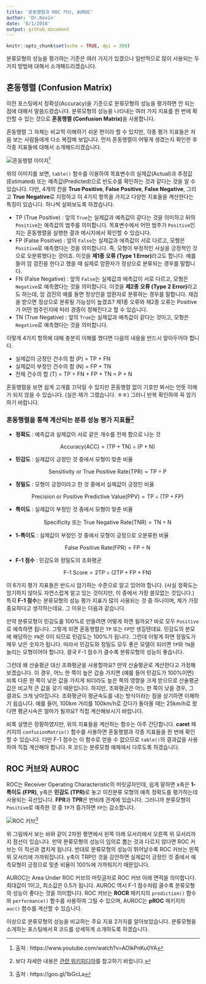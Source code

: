 ```yaml
---
title: '혼동행렬과 ROC 커브, AUROC'
author: 'Dr.Kevin'
date: '6/1/2018'
output: github_document
---
```


```r
knitr::opts_chunk$set(echo = TRUE, dpi = 300)
```

분류모형의 성능을 평가하는 기준은 여러 가지가 있겠으나 일반적으로 많이 사용되는 두 가지 방법에 대해서 소개해드리겠습니다. 

## **혼동행렬 (Confusion Matrix)**

이전 포스팅에서 정확성(Accuracy)을 기준으로 분류모형의 성능을 평가하면 안 되는 점에 대해서 말씀드렸습니다. 분류모형의 성능을 나타내는 여러 가지 지표를 한 번에 확인할 수 있는 것으로 **혼동행렬 (Confusion Matrix)**을 사용합니다. 

혼동행렬 그 자체는 비교적 이해하기 쉬운 편이라 할 수 있지만, 각종 평가 지표들은 처음 보는 사람들에게 다소 복잡해 보입니다. 먼저 혼동행렬이 어떻게 생겼는지 확인한 후 각종 지표들에 대해서 소개해드리겠습니다. 

![혼동행렬 이미지](https://i.ytimg.com/vi/AOIkPnKu0YA/maxresdefault.jpg)^[출처 : https://www.youtube.com/watch?v=AOIkPnKu0YA]

위의 이미지를 보면, `table()` 함수를 이용하여 목표변수의 실제값(Actual)과 추정값(Estimated) 또는 예측값(Predicted)으로 빈도수를 확인하는 것과 같다는 것을 알 수 있습니다. 다만, 4개의 칸을 **True Positive**, **False Positive**, **False Negative**, 그리고 **True Negative**로 지정하고 이 4가지 항목을 가지고 다양한 지표들을 계산한다는 특징이 있습니다. 하나씩 살펴보도록 하겠습니다.  

  - TP (True Positive) : 앞의 `True`는 실제값과 예측값이 같다는 것을 의미하고 뒤의 `Positive`는 예측값의 범주를 의미합니다. 목표변수에서 어떤 범주가 `Positive`인지는 혼동행렬을 실행한 결과 메시지에서 확인할 수 있습니다.  
  - FP (False Positive) : 앞의 `False`는 실제값과 에측값이 서로 다르고, 모형은 `Positive`로 예측했다는 것을 의미합니다. 즉, 모형이 부정적인 사실을 긍정적인 것으로 오분류했다는 것이죠. 이것을 **제1종 오류 (Type 1 Error)**라고도 합니다. 예를 들어 암 검진을 한다고 했을 때 실제로 암환자가 정상으로 분류되는 경우를 말합니다.  
  - FN (False Negative) : 앞의 `False`는 실제값과 에측값이 서로 다르고, 모형은 `Negative`로 예측했다는 것을 의미합니다. 이것을 **제2종 오류 (Type 2 Error)**라고도 하는데, 암 검진의 예를 들면 정상인을 암환자로 분류하는 경우를 말합니다. 재검을 받으면 정상으로 분류될 가능성이 높겠죠? 제1종 오류와 제2종 오류는 Positive가 어떤 범주인지에 따라 경중이 정해진다고 할 수 있습니다.  
  - TN (True Negative) : 앞의 `True`는 실제값과 예측값이 같다는 것이고, 모형은 `Negative`로 예측했다는 것을 의미합니다.  

이렇게 4가지 항목에 대해 충분히 이해를 했다면 다음의 내용을 반드시 알아두어야 합니다.  

  - 실제값이 긍정인 건수의 합 (P) = TP + FN  
  - 실제값이 부정인 건수의 합 (N) = FP + TN  
  - 전체 건수의 합 (T) = TP + FN + FP + TN = P + N  

혼동행렬을 보면 쉽게 고개를 끄덕일 수 있지만 혼동행렬 없이 기호만 봐서는 언뜻 이해가 되지 않을 수 있습니다. (실은 제가 그랬습니다. ㅎㅎ) 그러니 반복 확인하여 꼭 암기하기 바랍니다. 

### 혼동행렬을 통해 계산되는 분류 성능 평가 지표들^[보다 자세한 내용은 [관련 위키피디아](https://goo.gl/YDJZaY)를 참고하기 바랍니다.] 

  - **정확도** : 예측값과 실제값이 서로 같은 개수를 전체 합으로 나눈 것  
  
    $$ \text {Accuracy(ACC)} = (\text {TP} + \text {TN}) \div (\text {P} + \text {N}) $$
    
  - **민감도** : 실제값이 긍정인 것 중에서 모형이 맞춘 비율  
  
    $$ \text {Sensitivity or True Positive Rate(TPR)} = \text {TP} \div \text {P} $$
  
  - **정밀도** : 모형이 긍정이라고 한 것 중에서 실제값이 긍정인 비율  
  
    $$ \text {Precision or Positive Predictive Value(PPV)} = \text {TP} \div (\text {TP} + \text {FP}) $$ 
  
  - **특이도** : 실제값이 부정인 것 중에서 모형이 맞춘 비율  
  
    $$ \text {Specificity 또는 True Negative Rate(TNR)} = \text {TN} \div \text {N} $$
  
  - **1-특이도** : 실제값이 부정인 것 중에서 모형이 긍정으로 오분류한 비율  
  
    $$ \text {False Positive Rate(FPR)} = \text {FP} \div \text {N} $$

  - **F-1 점수** : 민감도와 정밀도의 조화평균  
  
    $$ \text {F-1 Score} = 2 \text {TP} \div (2\text {TP} + \text {FP} + \text {FN}) $$

이 6가지 평가 지표들은 반드시 암기하는 수준으로 알고 있어야 합니다. (사실 정확도는 암기하지 않아도 자연스럽게 알고 있는 것이지만, 이 중에서 가장 쓸모없는 것입니다.) 특히 **F-1 점수**는 분류모형의 성능 평가 지표가 많이 사용되는 것 중 하나이며, 제가 가장 중요하다고 생각하는데요. 그 이유는 다음과 같습니다. 

만약 분류모형이 민감도를 100%로 만들려면 어떻게 하면 될까요? 바로 모두 `Positive`로 예측하면 됩니다. 그렇게 되면 혼동행렬은 `TP` 또는 `FP`만 생길텐데요. 민감도의 분모에 해당하는 `FN`은 0이 되므로 민감도는 100%가 됩니다. 그런데 이렇게 하면 정밀도가 매우 낮은 숫자가 됩니다. 따라서 민감도와 정밀도 모두 좋은 모델이 되러면 `TP`와 `TN`을 늘리는 모형이어야 합니다. 결국 F-1 점수가 클수록 분류모형의 성능이 좋습니다.

그런데 왜 산술평균 대신 조화평균을 사용할까요? 만약 산술평균로 계산한다고 가정해보겠습니다. 이 경우, 어느 한 쪽이 높은 갑슬 가지면 (예를 들어 민감도가 100%이면) 비록 다른 한 쪽이 낮은 값을 가지게 되더라도 높은 쪽의 영향을 크게 받으므로 산술평균값은 비교적 큰 값을 갖기 때문입니다. 하지만, 조화평균은 어느 한 쪽이 낮을 경우, 그 결과도 크게 낮아집니다. 조화평균이 평균속도를 내는 방식이라는 점을 상기하면 이해하기 쉽습니다. 예를 들어, 100km 거리를 100km/h로 갔다가 돌아올 때는 25km/h로 왔다면 평균시속은 얼마가 될까요? 직접 계산해보시기 바랍니다.

비록 설명은 장황하였지만, 위의 지표들을 계산하는 함수는 아주 간단합니다. **caret** 패키지의 `confusionMatrix()` 함수를 사용하면 혼동행렬과 각종 지표들을 한 번에 확인할 수 있습니다. 다만 F-1 점수는 이 함수로 얻을 수 없으므로 `table()`의 결과값을 사용하여 직접 계산해야 합니다. R 코드는 분류모형 예제에서 다루도록 하겠습니다. 

## **ROC 커브와 AUROC** 

ROC는 Receiver Operating Characteristic의 머릿글자인데, 쉽게 말하면 x축은 **1-특이도 (FPR)**, y축은 **민감도 (TPR)**로 놓고 이진분류 모형의 예측 정확도를 평가하는데 사용되는 곡선입니다. **FPR**과 **TPR**은 반비례 관계에 있습니다. 그러니까 분류모형이 `Positive`로 예측한 것 중 `TP`가 증가하면 `FP`는 감소합니다. 

![ROC 커브](https://i.stack.imgur.com/PRfzr.png)^[출처 : https://goo.gl/1bGcLa]

위 그림에서 보는 바와 같이 2차원 평면에서 왼쪽 아래 모서리에서 오른쪽 위 모서리까지 점선이 있습니다. 만약 분류모형의 성능이 임의로 뽑는 것과 다르지 않다면 ROC 커브는 이 직선과 겹치게 됩니다. 반대로 분류모형의 성능이 뛰어날수록 ROC 커브는 왼쪽 위 모서리에 가까워집니다. y축이 TRP인 것을 감안하면 실제값이 긍정인 것 중에서 예측모형이 긍정으로 맞춘 비율이 100%에 가까워지기 때문입니다. 

AUROC는 Area Under ROC 커브의 머릿글자로 ROC 커브 아래 면적을 의미합니다. 최대값이 1이고, 최소값은 0.5가 됩니다. AUROC 역시 F-1 점수처럼 클수록 분류모형의 성능이 좋다는 것을 의미합니다. ROC 커브는 **ROCR** 패키지의 `prediction()` 함수와 `performance()` 함수를 사용하여 그릴 수 있으며, AUROC는 **pROC** 패키지의 `auc()` 함수를 계산할 수 있습니다. 

이상으로 분류모형의 성능을 비교하는 주요 지표 2가지를 알아보았습니다. 분류모형을 소개하는 포스팅에서 R 코드를 상세하게 소개하도록 하겠습니다. 
